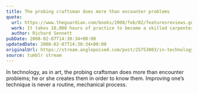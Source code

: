 ```yaml
---
title: The probing craftsman does more than encounter problems
quote:
  url: https://www.theguardian.com/books/2008/feb/02/featuresreviews.guardianreview14
  work: It takes 10,000 hours of practice to become a skilled carpenter or musician - but what makes a true master?
  author: Richard Sennett
pubDate: 2008-02-07T14:30:34+00:00
updatedDate: 2008-02-07T14:30:34+00:00
originalUrl: https://stream.anglepoised.com/post/25753003/in-technology-as-in-art-the-probing-craftsman
source: tumblr stream
---
```


In technology, as in art, the probing craftsman does more than encounter problems; he or she creates them in order to know them. Improving one&rsquo;s technique is never a routine, mechanical process.
